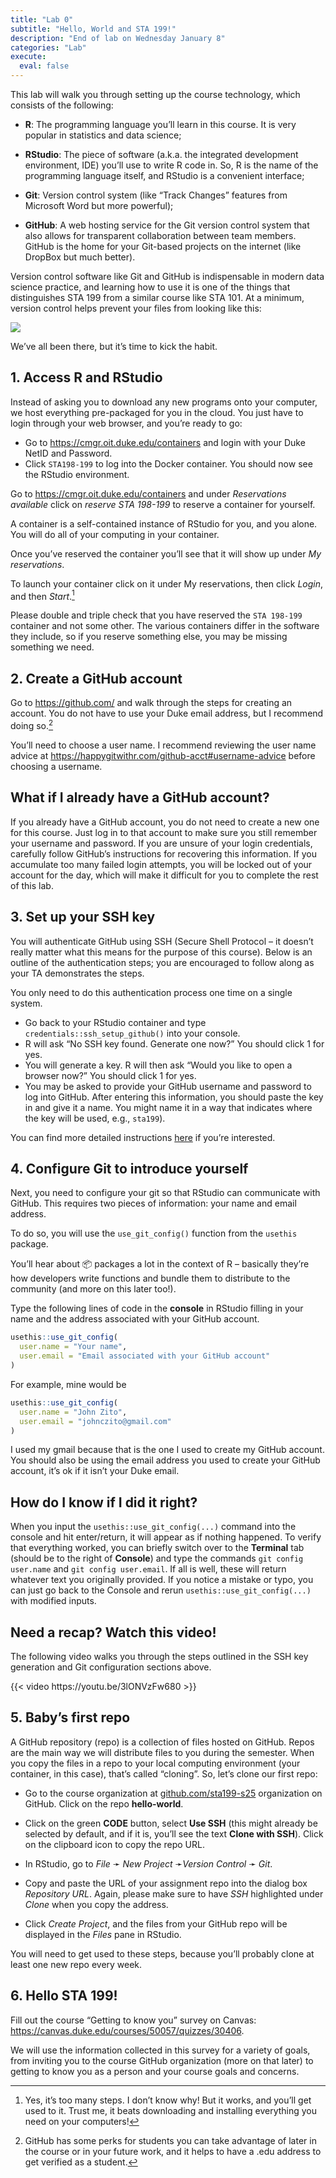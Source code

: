 ```yaml
---
title: "Lab 0"
subtitle: "Hello, World and STA 199!"
description: "End of lab on Wednesday January 8"
categories: "Lab"
execute:
  eval: false
---
```


This lab will walk you through setting up the course technology, which consists of the following:

-   **R**: The programming language you'll learn in this course. It is very popular in statistics and data science;

-   **RStudio**: The piece of software (a.k.a. the integrated development environment, IDE) you'll use to write R code in. So, R is the name of the programming language itself, and RStudio is a convenient interface;

-   **Git**: Version control system (like "Track Changes" features from Microsoft Word but more powerful);

-   **GitHub**: A web hosting service for the Git version control system that also allows for transparent collaboration between team members. GitHub is the home for your Git-based projects on the internet (like DropBox but much better).

Version control software like Git and GitHub is indispensable in modern data science practice, and learning how to use it is one of the things that distinguishes STA 199 from a similar course like STA 101. At a minimum, version control helps prevent your files from looking like this:

![](images/lab-0/bad-version-control.png)

We've all been there, but it's time to kick the habit.

## 1. Access R and RStudio

Instead of asking you to download any new programs onto your computer, we host everything pre-packaged for you in the cloud. You just have to login through your web browser, and you're ready to go:

-   Go to <https://cmgr.oit.duke.edu/containers> and login with your Duke NetID and Password.
-   Click `STA198-199` to log into the Docker container. You should now see the RStudio environment.

Go to <https://cmgr.oit.duke.edu/containers> and under *Reservations available* click on *reserve STA 198-199* to reserve a container for yourself.

::: callout-note
A container is a self-contained instance of RStudio for you, and you alone. You will do all of your computing in your container.
:::

Once you've reserved the container you'll see that it will show up under *My reservations*.

To launch your container click on it under My reservations, then click *Login*, and then *Start*.[^1]

[^1]: Yes, it's too many steps. I don't know why! But it works, and you'll get used to it. Trust me, it beats downloading and installing everything you need on your computers!

::: callout-warning
Please double and triple check that you have reserved the `STA 198-199` container and not some other. The various containers differ in the software they include, so if you reserve something else, you may be missing something we need.
:::

## 2. Create a GitHub account

Go to <https://github.com/> and walk through the steps for creating an account. You do not have to use your Duke email address, but I recommend doing so.[^2]

[^2]: GitHub has some perks for students you can take advantage of later in the course or in your future work, and it helps to have a .edu address to get verified as a student.

::: callout-note
You'll need to choose a user name. I recommend reviewing the user name advice at <https://happygitwithr.com/github-acct#username-advice> before choosing a username.
:::

::: {.callout-important collapse="true"}
## What if I already have a GitHub account?

If you already have a GitHub account, you do not need to create a new one for this course. Just log in to that account to make sure you still remember your username and password. If you are unsure of your login credentials, carefully follow GitHub's instructions for recovering this information. If you accumulate too many failed login attempts, you will be locked out of your account for the day, which will make it difficult for you to complete the rest of this lab.
:::

## 3. Set up your SSH key

You will authenticate GitHub using SSH (Secure Shell Protocol – it doesn't really matter what this means for the purpose of this course). Below is an outline of the authentication steps; you are encouraged to follow along as your TA demonstrates the steps.

::: callout-note
You only need to do this authentication process one time on a single system.
:::

-   Go back to your RStudio container and type `credentials::ssh_setup_github()` into your console.
-   R will ask "No SSH key found. Generate one now?" You should click 1 for yes.
-   You will generate a key. R will then ask "Would you like to open a browser now?" You should click 1 for yes.
-   You may be asked to provide your GitHub username and password to log into GitHub. After entering this information, you should paste the key in and give it a name. You might name it in a way that indicates where the key will be used, e.g., `sta199`).

You can find more detailed instructions [here](https://github.com/DukeStatSci/github_auth_guide) if you're interested.

## 4. Configure Git to introduce yourself

Next, you need to configure your git so that RStudio can communicate with GitHub. This requires two pieces of information: your name and email address.

To do so, you will use the `use_git_config()` function from the `usethis` package.

::: callout-note
You'll hear about 📦 packages a lot in the context of R – basically they're how developers write functions and bundle them to distribute to the community (and more on this later too!).
:::

Type the following lines of code in the **console** in RStudio filling in your name and the address associated with your GitHub account.

```r
usethis::use_git_config(
  user.name = "Your name", 
  user.email = "Email associated with your GitHub account"
)
```

For example, mine would be

```r
usethis::use_git_config(
  user.name = "John Zito", 
  user.email = "johnczito@gmail.com"
)
```

I used my gmail because that is the one I used to create my GitHub account. You should also be using the email address you used to create your GitHub account, it's ok if it isn't your Duke email.

::: {.callout-important collapse="true"}
## How do I know if I did it right?

When you input the `usethis::use_git_config(...)` command into the console and hit enter/return, it will appear as if nothing happened. To verify that everything worked, you can briefly switch over to the **Terminal** tab (should be to the right of **Console**) and type the commands `git config user.name` and `git config user.email`. If all is well, these will return whatever text you originally provided. If you notice a mistake or typo, you can just go back to the Console and rerun `usethis::use_git_config(...)` with modified inputs.
:::

::: {.callout-tip collapse="true"}
## Need a recap? Watch this video!

The following video walks you through the steps outlined in the SSH key generation and Git configuration sections above.

{{< video https://youtu.be/3lONVzFw680 >}}
:::

## 5. Baby's first repo

A GitHub repository (repo) is a collection of files hosted on GitHub. Repos are the main way we will distribute files to you during the semester. When you copy the files in a repo to your local computing environment (your container, in this case), that's called "cloning". So, let's clone our first repo: 

-   Go to the course organization at [github.com/sta199-s25](https://github.com/sta199-s25) organization on GitHub. Click on the repo **hello-world**.

-   Click on the green **CODE** button, select **Use SSH** (this might already be selected by default, and if it is, you'll see the text **Clone with SSH**). Click on the clipboard icon to copy the repo URL.

-   In RStudio, go to *File* ➛ *New Project* ➛*Version Control* ➛ *Git*.

-   Copy and paste the URL of your assignment repo into the dialog box *Repository URL*. Again, please make sure to have *SSH* highlighted under *Clone* when you copy the address.

-   Click *Create Project*, and the files from your GitHub repo will be displayed in the *Files* pane in RStudio.

You will need to get used to these steps, because you'll probably clone at least one new repo every week.

## 6. Hello STA 199!

Fill out the course "Getting to know you" survey on Canvas: <https://canvas.duke.edu/courses/50057/quizzes/30406>.

We will use the information collected in this survey for a variety of goals, from inviting you to the course GitHub organization (more on that later) to getting to know you as a person and your course goals and concerns.

